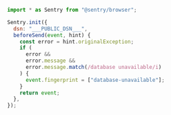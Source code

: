 ```javascript
import * as Sentry from "@sentry/browser";

Sentry.init({
  dsn: "___PUBLIC_DSN___",
  beforeSend(event, hint) {
    const error = hint.originalException;
    if (
      error &&
      error.message &&
      error.message.match(/database unavailable/i)
    ) {
      event.fingerprint = ["database-unavailable"];
    }
    return event;
  },
});
```
